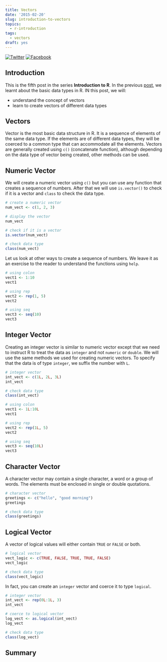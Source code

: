 ```yaml
---
title: Vectors
date: '2015-02-20'
slug: introduction-to-vectors
topics:
  - r-introduction
tags:
  - vectors
draft: yes
---
```


[![Twitter](http://i.imgur.com/tXSoThF.png)](https://twitter.com/login?redirect_after_login=%2Fhome%3Fstatus)
[![Facebook](http://i.imgur.com/P3YfQoD.png)](https://www.facebook.com/sharer/sharer.php?u=)

## Introduction

This is the fifth post in the series **Introduction to R**. In the previous [post](), we learnt about the basic data types in R. IN this post, we will:

- understand the concept of vectors
- learn to create vectors of different data types


## Vectors

Vector is the most basic data structure in R. It is a sequence of elements of the same data type. If the elements are of different data types, they will be coerced to a common type that can accommodate all the elements. Vectors are generally created using `c()` (concatenate function), although depending on the data type of vector being created, other methods can be used.

## Numeric Vector

We will create a numeric vector using `c()` but you can use any function that creates a sequence of numbers. After that we will use `is.vector()` to check if it is a vector and `class` to check the data type.

```r
# create a numeric vector
num_vect <- c(1, 2, 3)

# display the vector
num_vect

# check if it is a vector
is.vector(num_vect)

# check data type
class(num_vect)
```

Let us look at other ways to create a sequence of numbers. We leave it as an exercise to the reader to understand the functions using `help`.

```r
# using colon
vect1 <- 1:10
vect1

# using rep
vect2 <- rep(1, 5)
vect2

# using seq
vect3 <- seq(10)
vect3
```

## Integer Vector

Creating an integer vector is similar to numeric vector except that we need to instruct R to treat the data as `integer` and not `numeric` or `double`. We will use the same methods we used for creating numeric vectors. To specify that the data is of type `integer`, we suffix the number with `L`.

```r
# integer vector
int_vect <- c(1L, 2L, 3L)
int_vect

# check data type
class(int_vect)

# using colon
vect1 <- 1L:10L
vect1

# using rep
vect2 <- rep(1L, 5)
vect2

# using seq
vect3 <- seq(10L)
vect3
```

## Character Vector

A character vector may contain a single character, a word or a group of words. The elements must be enclosed in single or double quotations.

```r
# character vector
greetings <- c("hello", "good morning")
greetings

# check data type
class(greetings)
```

## Logical Vector

A vector of logical values will either contain `TRUE` or `FALSE` or both.

```r
# logical vector
vect_logic <- c(TRUE, FALSE, TRUE, TRUE, FALSE)
vect_logic

# check data type
class(vect_logic)
```

In fact, you can create an `integer` vector and coerce it to type `logical`.

```r
# integer vector
int_vect <- rep(0L:1L, 3)
int_vect

# coerce to logical vector
log_vect <- as.logical(int_vect)
log_vect

# check data type
class(log_vect)
```

## Summary